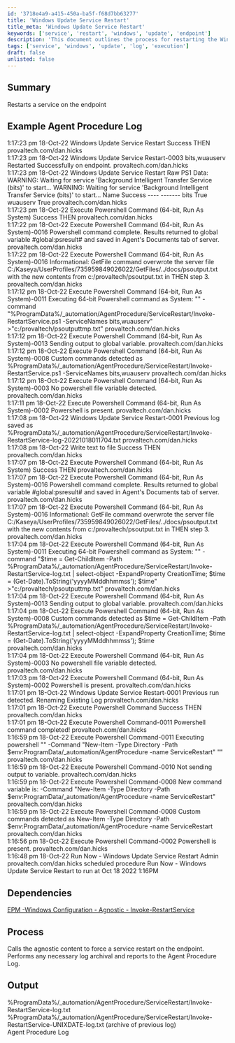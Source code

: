 ```yaml
---
id: '3718e4a9-a415-450a-ba5f-f68d7bb63277'
title: 'Windows Update Service Restart'
title_meta: 'Windows Update Service Restart'
keywords: ['service', 'restart', 'windows', 'update', 'endpoint']
description: 'This document outlines the process for restarting the Windows Update service on an endpoint. It includes example logs, dependencies, and details about the execution process, as well as the output generated by the procedure.'
tags: ['service', 'windows', 'update', 'log', 'execution']
draft: false
unlisted: false
---
```

## Summary

Restarts a service on the endpoint

## Example Agent Procedure Log

1:17:23 pm 18-Oct-22   Windows Update Service Restart   Success THEN   provaltech.com/dan.hicks  
1:17:23 pm 18-Oct-22   Windows Update Service Restart-0003   bits,wuauserv Restarted Successfully on endpoint.   provaltech.com/dan.hicks  
1:17:23 pm 18-Oct-22   Windows Update Service Restart   Raw PS1 Data: WARNING: Waiting for service 'Background Intelligent Transfer Service (bits)' to start... WARNING: Waiting for service 'Background Intelligent Transfer Service (bits)' to start... Name Success ---- ------- bits True wuauserv True   provaltech.com/dan.hicks  
1:17:23 pm 18-Oct-22   Execute Powershell Command (64-bit, Run As System)   Success THEN   provaltech.com/dan.hicks  
1:17:22 pm 18-Oct-22   Execute Powershell Command (64-bit, Run As System)-0016   Powershell command complete. Results returned to global variable #global:psresult# and saved in Agent's Documents tab of server.   provaltech.com/dan.hicks  
1:17:22 pm 18-Oct-22   Execute Powershell Command (64-bit, Run As System)-0016   Informational: GetFile command overwrote the server file C:/Kaseya/UserProfiles/735959849026022/GetFiles/../docs/psoutput.txt with the new contents from c:/provaltech/psoutput.txt in THEN step 3.   provaltech.com/dan.hicks  
1:17:12 pm 18-Oct-22   Execute Powershell Command (64-bit, Run As System)-0011   Executing 64-bit Powershell command as System: "" -command "%ProgramData%/_automation/AgentProcedure/ServiceRestart/Invoke-RestartService.ps1 -ServiceNames bits,wuauserv" >"c:/provaltech/psoutputtmp.txt"   provaltech.com/dan.hicks  
1:17:12 pm 18-Oct-22   Execute Powershell Command (64-bit, Run As System)-0013   Sending output to global variable.   provaltech.com/dan.hicks  
1:17:12 pm 18-Oct-22   Execute Powershell Command (64-bit, Run As System)-0008   Custom commands detected as %ProgramData%/_automation/AgentProcedure/ServiceRestart/Invoke-RestartService.ps1 -ServiceNames bits,wuauserv   provaltech.com/dan.hicks  
1:17:12 pm 18-Oct-22   Execute Powershell Command (64-bit, Run As System)-0003   No powershell file variable detected.   provaltech.com/dan.hicks  
1:17:11 pm 18-Oct-22   Execute Powershell Command (64-bit, Run As System)-0002   Powershell is present.   provaltech.com/dan.hicks  
1:17:08 pm 18-Oct-22   Windows Update Service Restart-0001   Previous log saved as %ProgramData%/_automation/AgentProcedure/ServiceRestart/Invoke-RestartService-log-20221018011704.txt   provaltech.com/dan.hicks  
1:17:08 pm 18-Oct-22   Write text to file   Success THEN   provaltech.com/dan.hicks  
1:17:07 pm 18-Oct-22   Execute Powershell Command (64-bit, Run As System)   Success THEN   provaltech.com/dan.hicks  
1:17:07 pm 18-Oct-22   Execute Powershell Command (64-bit, Run As System)-0016   Powershell command complete. Results returned to global variable #global:psresult# and saved in Agent's Documents tab of server.   provaltech.com/dan.hicks  
1:17:07 pm 18-Oct-22   Execute Powershell Command (64-bit, Run As System)-0016   Informational: GetFile command overwrote the server file C:/Kaseya/UserProfiles/735959849026022/GetFiles/../docs/psoutput.txt with the new contents from c:/provaltech/psoutput.txt in THEN step 3.   provaltech.com/dan.hicks  
1:17:04 pm 18-Oct-22   Execute Powershell Command (64-bit, Run As System)-0011   Executing 64-bit Powershell command as System: "" -command "$time = Get-ChildItem -Path %ProgramData%/_automation/AgentProcedure/ServiceRestart/Invoke-RestartService-log.txt | select-object -ExpandProperty CreationTime; $time = (Get-Date).ToString('yyyyMMddhhmmss'); $time" >"c:/provaltech/psoutputtmp.txt"   provaltech.com/dan.hicks  
1:17:04 pm 18-Oct-22   Execute Powershell Command (64-bit, Run As System)-0013   Sending output to global variable.   provaltech.com/dan.hicks  
1:17:04 pm 18-Oct-22   Execute Powershell Command (64-bit, Run As System)-0008   Custom commands detected as $time = Get-ChildItem -Path %ProgramData%/_automation/AgentProcedure/ServiceRestart/Invoke-RestartService-log.txt | select-object -ExpandProperty CreationTime; $time = (Get-Date).ToString('yyyyMMddhhmmss'); $time   provaltech.com/dan.hicks  
1:17:04 pm 18-Oct-22   Execute Powershell Command (64-bit, Run As System)-0003   No powershell file variable detected.   provaltech.com/dan.hicks  
1:17:03 pm 18-Oct-22   Execute Powershell Command (64-bit, Run As System)-0002   Powershell is present.   provaltech.com/dan.hicks  
1:17:01 pm 18-Oct-22   Windows Update Service Restart-0001   Previous run detected. Renaming Existing Log   provaltech.com/dan.hicks  
1:17:01 pm 18-Oct-22   Execute Powershell Command   Success THEN   provaltech.com/dan.hicks  
1:17:01 pm 18-Oct-22   Execute Powershell Command-0011   Powershell command completed!   provaltech.com/dan.hicks  
1:16:59 pm 18-Oct-22   Execute Powershell Command-0011   Executing powershell "" -Command "New-Item -Type Directory -Path $env:ProgramData/_automation/AgentProcedure -name ServiceRestart" ""   provaltech.com/dan.hicks  
1:16:59 pm 18-Oct-22   Execute Powershell Command-0010   Not sending output to variable.   provaltech.com/dan.hicks  
1:16:59 pm 18-Oct-22   Execute Powershell Command-0008   New command variable is: -Command "New-Item -Type Directory -Path $env:ProgramData/_automation/AgentProcedure -name ServiceRestart"   provaltech.com/dan.hicks  
1:16:59 pm 18-Oct-22   Execute Powershell Command-0008   Custom commands detected as New-Item -Type Directory -Path $env:ProgramData/_automation/AgentProcedure -name ServiceRestart   provaltech.com/dan.hicks  
1:16:56 pm 18-Oct-22   Execute Powershell Command-0002   Powershell is present.   provaltech.com/dan.hicks  
1:16:48 pm 18-Oct-22   Run Now - Windows Update Service Restart   Admin provaltech.com/dan.hicks scheduled procedure Run Now - Windows Update Service Restart to run at Oct 18 2022 1:16PM

## Dependencies

[EPM -Windows Configuration - Agnostic - Invoke-RestartService](https://proval.itglue.com/DOC-5078775-11032222)

## Process

Calls the agnostic content to force a service restart on the endpoint. Performs any necessary log archival and reports to the Agent Procedure Log.

## Output

%ProgramData%/_automation/AgentProcedure/ServiceRestart/Invoke-RestartService-log.txt  
%ProgramData%/_automation/AgentProcedure/ServiceRestart/Invoke-RestartService-UNIXDATE-log.txt (archive of previous log)  
Agent Procedure Log












